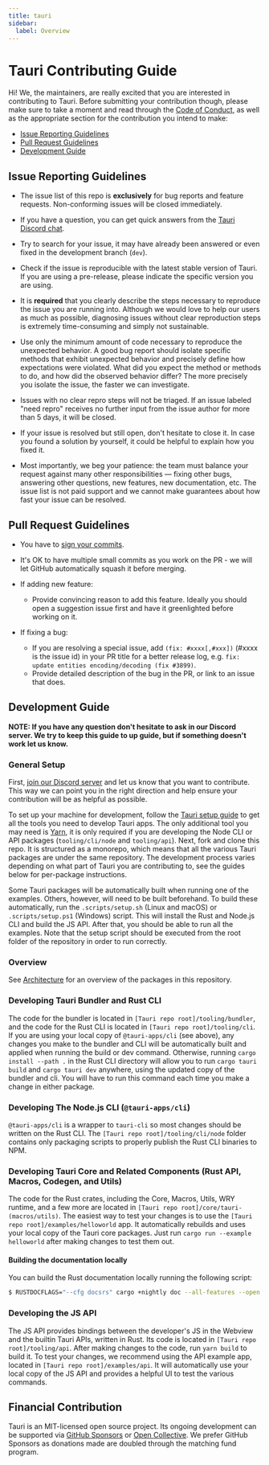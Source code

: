 ```yaml
---
title: tauri
sidebar:
  label: Overview
---
```


# Tauri Contributing Guide

Hi! We, the maintainers, are really excited that you are interested in contributing to Tauri. Before submitting your contribution though, please make sure to take a moment and read through the [Code of Conduct](CODE_OF_CONDUCT.md), as well as the appropriate section for the contribution you intend to make:

- [Issue Reporting Guidelines](#issue-reporting-guidelines)
- [Pull Request Guidelines](#pull-request-guidelines)
- [Development Guide](#development-guide)

## Issue Reporting Guidelines

- The issue list of this repo is **exclusively** for bug reports and feature requests. Non-conforming issues will be closed immediately.

- If you have a question, you can get quick answers from the [Tauri Discord chat](https://discord.gg/SpmNs4S).

- Try to search for your issue, it may have already been answered or even fixed in the development branch (`dev`).

- Check if the issue is reproducible with the latest stable version of Tauri. If you are using a pre-release, please indicate the specific version you are using.

- It is **required** that you clearly describe the steps necessary to reproduce the issue you are running into. Although we would love to help our users as much as possible, diagnosing issues without clear reproduction steps is extremely time-consuming and simply not sustainable.

- Use only the minimum amount of code necessary to reproduce the unexpected behavior. A good bug report should isolate specific methods that exhibit unexpected behavior and precisely define how expectations were violated. What did you expect the method or methods to do, and how did the observed behavior differ? The more precisely you isolate the issue, the faster we can investigate.

- Issues with no clear repro steps will not be triaged. If an issue labeled "need repro" receives no further input from the issue author for more than 5 days, it will be closed.

- If your issue is resolved but still open, don't hesitate to close it. In case you found a solution by yourself, it could be helpful to explain how you fixed it.

- Most importantly, we beg your patience: the team must balance your request against many other responsibilities — fixing other bugs, answering other questions, new features, new documentation, etc. The issue list is not paid support and we cannot make guarantees about how fast your issue can be resolved.

## Pull Request Guidelines

- You have to [sign your commits](https://docs.github.com/en/authentication/managing-commit-signature-verification/signing-commits).

- It's OK to have multiple small commits as you work on the PR - we will let GitHub automatically squash it before merging.

- If adding new feature:

  - Provide convincing reason to add this feature. Ideally you should open a suggestion issue first and have it greenlighted before working on it.

- If fixing a bug:
  - If you are resolving a special issue, add `(fix: #xxxx[,#xxx])` (#xxxx is the issue id) in your PR title for a better release log, e.g. `fix: update entities encoding/decoding (fix #3899)`.
  - Provide detailed description of the bug in the PR, or link to an issue that does.

## Development Guide

**NOTE: If you have any question don't hesitate to ask in our Discord server. We try to keep this guide to up guide, but if something doesn't work let us know.**

### General Setup

First, [join our Discord server](https://discord.gg/SpmNs4S) and let us know that you want to contribute. This way we can point you in the right direction and help ensure your contribution will be as helpful as possible.

To set up your machine for development, follow the [Tauri setup guide](https://tauri.app/v1/guides/getting-started/prerequisites/) to get all the tools you need to develop Tauri apps. The only additional tool you may need is [Yarn](https://yarnpkg.com/), it is only required if you are developing the Node CLI or API packages (`tooling/cli/node` and `tooling/api`). Next, fork and clone this repo. It is structured as a monorepo, which means that all the various Tauri packages are under the same repository. The development process varies depending on what part of Tauri you are contributing to, see the guides below for per-package instructions.

Some Tauri packages will be automatically built when running one of the examples. Others, however, will need to be built beforehand. To build these automatically, run the `.scripts/setup.sh` (Linux and macOS) or `.scripts/setup.ps1` (Windows) script. This will install the Rust and Node.js CLI and build the JS API. After that, you should be able to run all the examples. Note that the setup script should be executed from the root folder of the repository in order to run correctly.

### Overview

See [Architecture](../ARCHITECTURE.md#major-components) for an overview of the packages in this repository.

### Developing Tauri Bundler and Rust CLI

The code for the bundler is located in `[Tauri repo root]/tooling/bundler`, and the code for the Rust CLI is located in `[Tauri repo root]/tooling/cli`. If you are using your local copy of `@tauri-apps/cli` (see above), any changes you make to the bundler and CLI will be automatically built and applied when running the build or dev command. Otherwise, running `cargo install --path .` in the Rust CLI directory will allow you to run `cargo tauri build` and `cargo tauri dev` anywhere, using the updated copy of the bundler and cli. You will have to run this command each time you make a change in either package.

### Developing The Node.js CLI (`@tauri-apps/cli`)

`@tauri-apps/cli` is a wrapper to `tauri-cli` so most changes should be written on the Rust CLI. The `[Tauri repo root]/tooling/cli/node` folder contains only packaging scripts to properly publish the Rust CLI binaries to NPM.

### Developing Tauri Core and Related Components (Rust API, Macros, Codegen, and Utils)

The code for the Rust crates, including the Core, Macros, Utils, WRY runtime, and a few more are located in `[Tauri repo root]/core/tauri-(macros/utils)`. The easiest way to test your changes is to use the `[Tauri repo root]/examples/helloworld` app. It automatically rebuilds and uses your local copy of the Tauri core packages. Just run `cargo run --example helloworld` after making changes to test them out.

#### Building the documentation locally

You can build the Rust documentation locally running the following script:

```bash
$ RUSTDOCFLAGS="--cfg docsrs" cargo +nightly doc --all-features --open
```

### Developing the JS API

The JS API provides bindings between the developer's JS in the Webview and the builtin Tauri APIs, written in Rust. Its code is located in `[Tauri repo root]/tooling/api`. After making changes to the code, run `yarn build` to build it. To test your changes, we recommend using the API example app, located in `[Tauri repo root]/examples/api`. It will automatically use your local copy of the JS API and provides a helpful UI to test the various commands.

## Financial Contribution

Tauri is an MIT-licensed open source project. Its ongoing development can be supported via [GitHub Sponsors](https://github.com/sponsors/tauri-apps) or [Open Collective](https://opencollective.com/tauri). We prefer GitHub Sponsors as donations made are doubled through the matching fund program.
